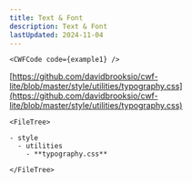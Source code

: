 ```yaml
---
title: Text & Font
description: Text & Font
lastUpdated: 2024-11-04
---
```




<Tabs>
  <TabItem label="Overview" icon="puzzle">

    <CWFCode code={example1} />
  </TabItem>
  <TabItem label="Files" icon="list-format">

  [https://github.com/davidbrooksio/cwf-lite/blob/master/style/utilities/typography.css](https://github.com/davidbrooksio/cwf-lite/blob/master/style/utilities/typography.css)
  
    <FileTree>

    - style
      - utilities
        - **typography.css**

    </FileTree>
  </TabItem>
  <TabItem label="Stylesheet" icon="open-book">
    <Code code={cssExample} lang="css" />
  </TabItem>
</Tabs>
